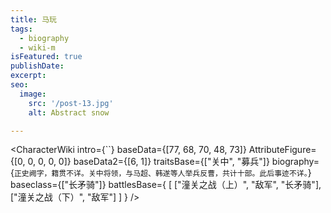 ```yaml
---
title: 马玩
tags:
  - biography
  - wiki-m
isFeatured: true
publishDate:
excerpt:
seo:
  image:
    src: '/post-13.jpg'
    alt: Abstract snow

---
```



<CharacterWiki
  intro={``}
  baseData={[77, 68, 70, 48, 73]}
  AttributeFigure={[0, 0, 0, 0, 0]}
  baseData2={[6, 1]}
  traitsBase={["关中", "募兵"]}
  biography={`正史阙字，籍贯不详。关中将领，与马超、韩遂等人举兵反曹，共计十部。此后事迹不详。`}
  baseclass={["长矛骑"]}
  battlesBase={
    [
      ["潼关之战（上）", "敌军", "长矛骑"],
      ["潼关之战（下）", "敌军"]
    ]
  }
/>
